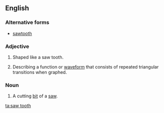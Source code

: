 ==English==

===Alternative forms===
*[[sawtooth]]

===Adjective===
{{en-adj|-}}

#Shaped like a saw tooth.
#{{context|mathematics|engineering|lang=en}} Describing a function or [[waveform]] that consists of repeated triangular transitions when graphed.

===Noun===
{{en-noun|saw teeth}}

# A cutting [[bit]] of a [[saw]].

[[ta:saw tooth]]